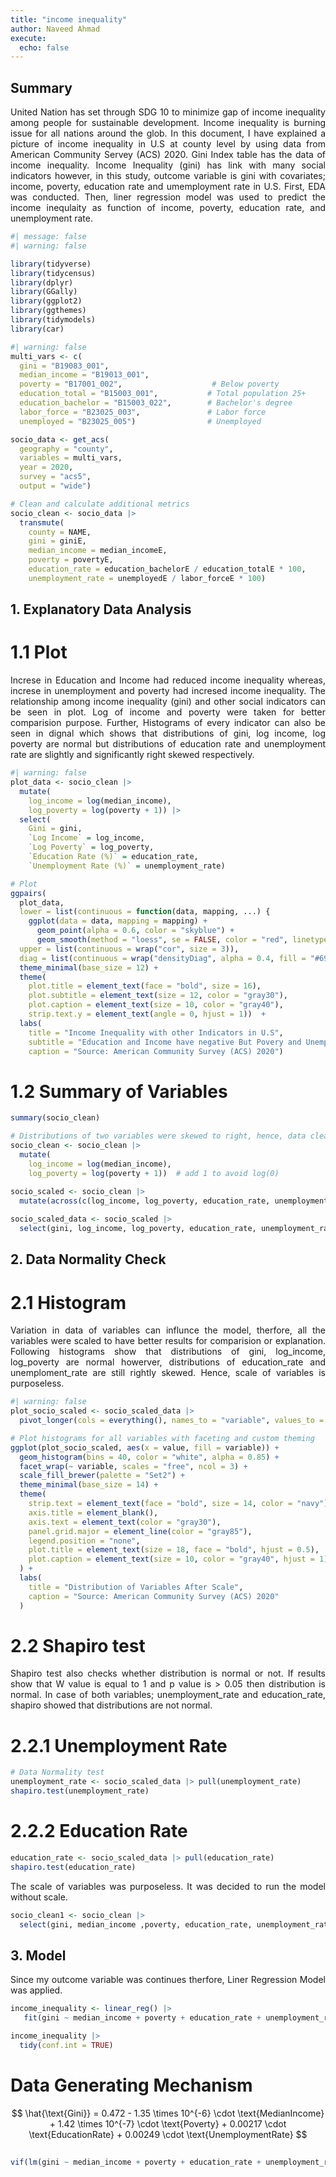 ```yaml
---
title: "income inequality"
author: Naveed Ahmad
execute: 
  echo: false
---
```


## Summary
<div style="text-align: justify;"> United Nation has set through SDG 10 to minimize gap of income inequality among people for sustainable development. Income inequality is burning issue for all nations around the glob. In this document, I have explained a picture of income inequality in U.S at county level by using data from American Community Servey (ACS) 2020. Gini Index table has the data of income inequality.
Income Inequality (gini) has link with many social indicators however, in this study, outcome variable is gini with covariates; income, poverty, education rate and umemployment rate in U.S. First, EDA was conducted. Then, liner regression model was used to predict the income inequlaity as function of income, poverty, education rate, and unemployment rate.</div>

```r
#| message: false
#| warning: false

library(tidyverse)
library(tidycensus)
library(dplyr)
library(GGally)
library(ggplot2)
library(ggthemes)
library(tidymodels)
library(car)
```

```r
#| warning: false
multi_vars <- c(
  gini = "B19083_001",
  median_income = "B19013_001",
  poverty = "B17001_002",                    # Below poverty
  education_total = "B15003_001",           # Total population 25+
  education_bachelor = "B15003_022",        # Bachelor's degree
  labor_force = "B23025_003",               # Labor force
  unemployed = "B23025_005")                # Unemployed

socio_data <- get_acs(
  geography = "county",
  variables = multi_vars,
  year = 2020,
  survey = "acs5",
  output = "wide")

# Clean and calculate additional metrics
socio_clean <- socio_data |>
  transmute(
    county = NAME,
    gini = giniE,
    median_income = median_incomeE,
    poverty = povertyE,
    education_rate = education_bachelorE / education_totalE * 100,
    unemployment_rate = unemployedE / labor_forceE * 100)

```

## 1.  Explanatory Data Analysis
#  1.1 Plot
<div style="text-align: justify;">Increse in Education and Income had reduced income inequality whereas, increse in unemployment and poverty had incresed income inequality. The relationship among income inequality (gini) and other social indicators can be seen in plot. Log of income and poverty were taken for better comparision purpose. Further, Histograms of every indicator can also be seen in dignal which shows that distributions of gini, log income, log poverty are normal but distributions of education rate and unemployment rate are slightly and significantly right skewed respectively.</div>

```r
#| warning: false
plot_data <- socio_clean |>
  mutate(
    log_income = log(median_income),
    log_poverty = log(poverty + 1)) |>
  select(
    Gini = gini,
    `Log Income` = log_income,
    `Log Poverty` = log_poverty,
    `Education Rate (%)` = education_rate,
    `Unemployment Rate (%)` = unemployment_rate)

# Plot
ggpairs(
  plot_data,
  lower = list(continuous = function(data, mapping, ...) {
    ggplot(data = data, mapping = mapping) +
      geom_point(alpha = 0.6, color = "skyblue") +
      geom_smooth(method = "loess", se = FALSE, color = "red", linetype = "dashed", size = 0.5)}),
  upper = list(continuous = wrap("cor", size = 3)),
  diag = list(continuous = wrap("densityDiag", alpha = 0.4, fill = "#69b3a2"))) +
  theme_minimal(base_size = 12) +
  theme(
    plot.title = element_text(face = "bold", size = 16),
    plot.subtitle = element_text(size = 12, color = "gray30"),
    plot.caption = element_text(size = 10, color = "gray40"),
    strip.text.y = element_text(angle = 0, hjust = 1))  +
  labs(
    title = "Income Inequality with other Indicators in U.S",
    subtitle = "Education and Income have negative But Povery and Unemployment have positive relationship with Income Inequality",
    caption = "Source: American Community Survey (ACS) 2020")
```

#  1.2 Summary of Variables 
```r
summary(socio_clean)
```

```r
# Distributions of two variables were skewed to right, hence, data cleaning and scaling
socio_clean <- socio_clean |>
  mutate(
    log_income = log(median_income),
    log_poverty = log(poverty + 1))  # add 1 to avoid log(0)
  
socio_scaled <- socio_clean |>
  mutate(across(c(log_income, log_poverty, education_rate, unemployment_rate),  scale))

socio_scaled_data <- socio_scaled |>
  select(gini, log_income, log_poverty, education_rate, unemployment_rate)
```

## 2.  Data Normality Check
#  2.1 Histogram
<div style="text-align: justify;">Variation in data of variables can influnce the model, therfore, all the variables were scaled to have better results for comparision or explanation. Following histograms show that distributions of gini, log_income, log_poverty are normal howerver, distributions of education_rate and unemploment_rate are still rightly skewed. Hence, scale of variables is purposeless.</div>

```r
#| warning: false
plot_socio_scaled <- socio_scaled_data |>
  pivot_longer(cols = everything(), names_to = "variable", values_to = "value")

# Plot histograms for all variables with faceting and custom theming
ggplot(plot_socio_scaled, aes(x = value, fill = variable)) +
  geom_histogram(bins = 40, color = "white", alpha = 0.85) +
  facet_wrap(~ variable, scales = "free", ncol = 3) +
  scale_fill_brewer(palette = "Set2") +
  theme_minimal(base_size = 14) +
  theme(
    strip.text = element_text(face = "bold", size = 14, color = "navy"),
    axis.title = element_blank(),
    axis.text = element_text(color = "gray30"),
    panel.grid.major = element_line(color = "gray85"),
    legend.position = "none",
    plot.title = element_text(size = 18, face = "bold", hjust = 0.5),
    plot.caption = element_text(size = 10, color = "gray40", hjust = 1)
  ) +
  labs(
    title = "Distribution of Variables After Scale",
    caption = "Source: American Community Survey (ACS) 2020"
  )
```

#  2.2 Shapiro test
<div style="text-align: justify;">Shapiro test also checks whether distribution is normal or not. If results show that W value is equal to 1 and p value is > 0.05 then distribution is normal. In case of both variables; unemployment_rate and education_rate, shapiro showed that distributions are not normal.</div>

#  2.2.1 Unemployment Rate

```r
# Data Normality test
unemployment_rate <- socio_scaled_data |> pull(unemployment_rate)
shapiro.test(unemployment_rate)

```

#  2.2.2 Education Rate
```r
education_rate <- socio_scaled_data |> pull(education_rate)
shapiro.test(education_rate)

```

<div style="text-align: justify;">The scale of variables was purposeless. It was decided to run the model without scale.</div>

```r
socio_clean1 <- socio_clean |>
  select(gini, median_income ,poverty, education_rate, unemployment_rate )
```

## 3.  Model
<div style="text-align: justify;">Since my outcome variable was continues therfore, Liner Regression Model was applied.</div>


```r
income_inequality <- linear_reg() |> 
   fit(gini ~ median_income + poverty + education_rate + unemployment_rate, data = socio_clean1)
```

```r
income_inequality |> 
  tidy(conf.int = TRUE)
```

# Data Generating Mechanism
$$
\hat{\text{Gini}} = 0.472 
- 1.35 \times 10^{-6} \cdot \text{MedianIncome} 
+ 1.42 \times 10^{-7} \cdot \text{Poverty} 
+ 0.00217 \cdot \text{EducationRate} 
+ 0.00249 \cdot \text{UnemploymentRate}
$$

## 
```r

vif(lm(gini ~ median_income + poverty + education_rate + unemployment_rate, data = socio_clean1))

```

